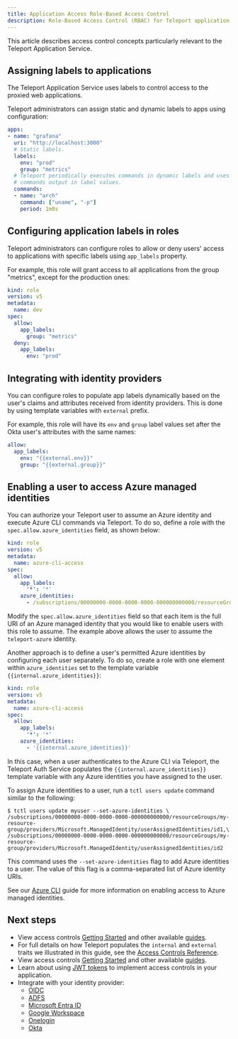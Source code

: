 ```yaml
---
title: Application Access Role-Based Access Control
description: Role-Based Access Control (RBAC) for Teleport application access.
---
```


This article describes access control concepts particularly relevant to the
Teleport Application Service.

## Assigning labels to applications

The Teleport Application Service uses labels to control access to the proxied
web applications.

Teleport administrators can assign static and dynamic labels to apps using
configuration:

```yaml
apps:
- name: "grafana"
  uri: "http://localhost:3000"
  # Static labels.
  labels:
    env: "prod"
    group: "metrics"
  # Teleport periodically executes commands in dynamic labels and uses the
  # commands output in label values.
  commands:
  - name: "arch"
    command: ["uname", "-p"]
    period: 1m0s
```

## Configuring application labels in roles

Teleport administrators can configure roles to allow or deny users' access to
applications with specific labels using `app_labels` property.

For example, this role will grant access to all applications from the group
"metrics", except for the production ones:

```yaml
kind: role
version: v5
metadata:
  name: dev
spec:
  allow:
    app_labels:
      group: "metrics"
  deny:
    app_labels:
      env: "prod"
```

## Integrating with identity providers

You can configure roles to populate app labels dynamically based on the user's
claims and attributes received from identity providers. This is done by using
template variables with `external` prefix.

For example, this role will have its `env` and `group` label values set after
the Okta user's attributes with the same names:

```yaml
allow:
  app_labels:
    env: "{{external.env}}"
    group: "{{external.group}}"
```

## Enabling a user to access Azure managed identities

You can authorize your Teleport user to assume an Azure identity and execute
Azure CLI commands via Teleport. To do so, define a role with the
`spec.allow.azure_identities` field, as shown below:

```yaml
kind: role
version: v5
metadata:
  name: azure-cli-access
spec:
  allow:
    app_labels:
      '*': '*'
    azure_identities:
      - /subscriptions/00000000-0000-0000-0000-000000000000/resourceGroups/my-resource-group/providers/Microsoft.ManagedIdentity/userAssignedIdentities/teleport-azure

```

Modify the `spec.allow.azure_identities` field so that each item is the full URI
of an Azure managed identity that you would like to enable users with this role
to assume. The example above allows the user to assume the `teleport-azure`
identity. 

Another approach is to define a user's permitted Azure identities by configuring
each user separately. To do so, create a role with one element within
`azure_identities` set to the template variable `{{internal.azure_identities}}`:

```yaml
kind: role
version: v5
metadata:
  name: azure-cli-access
spec:
  allow:
    app_labels:
      '*': '*'
    azure_identities:
      - '{{internal.azure_identities}}'
```

In this case, when a user authenticates to the Azure CLI via Teleport, the
Teleport Auth Service populates the `{{internal.azure_identities}}` template
variable with any Azure identities you have assigned to the user.

To assign Azure identities to a user, run a `tctl users update` command similar
to the following:

```code
$ tctl users update myuser --set-azure-identities \
/subscriptions/00000000-0000-0000-0000-000000000000/resourceGroups/my-resource-group/providers/Microsoft.ManagedIdentity/userAssignedIdentities/id1,\
/subscriptions/00000000-0000-0000-0000-000000000000/resourceGroups/my-resource-group/providers/Microsoft.ManagedIdentity/userAssignedIdentities/id2
```

This command uses the `--set-azure-identities` flag to add Azure identities to a
user. The value of this flag is a comma-separated list of Azure identity URIs.

See our [Azure
CLI](./cloud-apis/azure.mdx#step-34-enable-your-user-to-access-azure-clis) guide
for more information on enabling access to Azure managed identities.

## Next steps

- View access controls [Getting Started](../../admin-guides/access-controls/getting-started.mdx)
  and other available [guides](../../admin-guides/access-controls/guides/guides.mdx).
- For full details on how Teleport populates the `internal` and `external`
  traits we illustrated in this guide, see the [Access
  Controls Reference](../../reference/access-controls/roles.mdx).
- View access controls [Getting Started](../../admin-guides/access-controls/getting-started.mdx)
  and other available [guides](../../admin-guides/access-controls/guides/guides.mdx).
- Learn about using [JWT tokens](./jwt/introduction.mdx) to implement access
  controls in your application.
- Integrate with your identity provider:
  - [OIDC](../../zero-trust-access/sso/oidc.mdx)
  - [ADFS](../../zero-trust-access/sso/adfs.mdx)
  - [Microsoft Entra ID](../../zero-trust-access/sso/azuread.mdx)
  - [Google Workspace](../../zero-trust-access/sso/google-workspace.mdx)
  - [Onelogin](../../zero-trust-access/sso/one-login.mdx)
  - [Okta](../../zero-trust-access/sso/okta.mdx)
